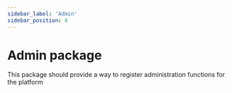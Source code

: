 ```yaml
---
sidebar_label: 'Admin'
sidebar_position: 6
---
```


# Admin package

This package should provide a way to register administration functions for the platform
